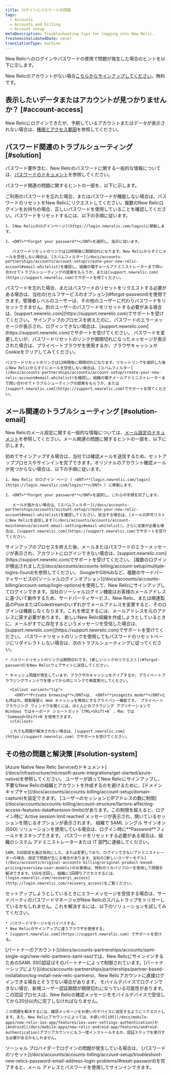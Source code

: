 ```yaml
---
title: ログインとパスワードの問題
tags:
  - Accounts
  - Accounts and billing
  - Account setup
metaDescription: Troubleshooting tips for logging into New Relic.
freshnessValidatedDate: never
translationType: machine
---
```



New Relicへのログインやパスワードの使用で問題が発生した場合のヒントを以下に示します。

New Relicのアカウントがない場合[こちらからサインアップしてください](https://newrelic.com/signup)。無料です。

## 表示したいデータまたはアカウントが見つかりませんか？ [#account-access]

New Relicにログインできたが、予期しているアカウントまたはデータが表示されない場合は、[権限とアクセス要因](/docs/accounts/accounts-billing/general-account-settings/factors-affecting-access-features-data#account-access)を参照してください。

## パスワード関連のトラブルシューティング [#solution]

パスワード要件含む、New Relicのパスワードに関する一般的な情報については、[パスワードのドキュメント](/docs/accounts/accounts/account-maintenance/change-passwords-user-preferences)を参照してください。

パスワード関連の問題に関するヒントの一部を、以下に示します。

<CollapserGroup>
  <Collapser id="forgot-password" title="パスワードを忘れた場合、またはパスワードが機能しない場合">
    ご利用のパスワードを忘れた場合、またはパスワードが機能しない場合は、パスワードのリセットをNew Relicにリクエストしてください。複数のNew Relicログインをお持ちの場合、正しいパスワードを使用していることを確認してください。パスワードをリセットするには、以下の手順に従います。

    1. [New Relicのログインページ](https://login.newrelic.com/login)に移動します。

    2. <DNT>**Forgot your password**</DNT>を選択し、指示に従います。

       パスワードリセットのリンクは12時間後に期限切れになります。New Relicからすぐにメールを受信しない場合は、[スパムフィルター](/docs/accounts-partnerships/accounts/account-setup/create-your-new-relic-account#email-whitelist)を確認し、組織の電子メールアドミニストレーターまで問い合わせてトラブルシューティングの提案をもらうか、または[support.newrelic.com](https://support.newrelic.com)でサポートを得てください。
  </Collapser>

  <Collapser id="reset-password" title="パスワードをリセットする">
    パスワードを忘れた場合、またはパスワードのリセットをリクエストする必要がある場合は、当社の[セルフサービスのオプション](#forgot-password)を使用できます。管理者レベルのユーザーは、その他のユーザーに代わりパスワードをリセットできません。別のユーザーのパスワードをリセットする必要がある場合は、[support.newrelic.com](https://support.newrelic.com)でサポートを受けてください。
  </Collapser>

  <Collapser id="account-login-errors" title="パスワードのエラーメッセージ">
    サインアップのプロセスを終えたのに、パスワードのエラーメッセージが表示され、ログインできない場合は、[support.newrelic.com](https://support.newrelic.com)でサポートを受けてください。
  </Collapser>

  <Collapser id="expired-password" title="期限切れになったパスワードのリセットリンク">
    パスワードを変更したいが、パスワードリセットのリンクが期限切れになったメッセージが表示された場合は、プライベートブラウザを使用するか、ブラウザキャッシュやCookieをクリアしてみてください。

    パスワードリセットのリンクは12時間後に期限切れになります。リセットリンクを選択した後にNew Relicからすぐにメールを受信しない場合は、[スパムフィルター](/docs/accounts-partnerships/accounts/account-setup/create-your-new-relic-account#email-whitelist)を確認し、組織の電子メールアドミニストレーターまで問い合わせてトラブルシューティングの提案をもらうか、または[support.newrelic.com](https://support.newrelic.com)でサポートを得てください。
  </Collapser>
</CollapserGroup>

## メール関連のトラブルシューティング [#solution-email]

New Relicのメール設定に関する一般的な情報については、[メール設定のドキュメント](/docs/accounts/accounts/account-maintenance/account-email-settings)を参照してください。メール関連の問題に関するヒントの一部を、以下に示します。

<CollapserGroup>
  <Collapser id="no-confirmation-email" title="新規アカウントの確認メールを受信しなかった場合">
    初めてサインアップする場合は、当社では確認メールを送信するため、セットアッププロセスやサインインを完了できます。オリジナルのアカウント確認メールが見つからない場合は、以下の手順に従います。

    1. New Relic のログイン ページ ( <DNT>**[login.newrelic.com/login](https://login.newrelic.com/login)**</DNT> ) に移動します。

    2. <DNT>**Forgot your password**</DNT>を選択し、これらの手順を完了します。

       メールが届かない場合は、[スパムフィルター](/docs/accounts-partnerships/accounts/account-setup/create-your-new-relic-account#email-whitelist)を確認してください。該当する場合は、[メールの許可リストにNew Relicを追加します](/docs/accounts/accounts/account-maintenance/account-email-settings#email-whitelist)。さらに支援が必要な場合は、[support.newrelic.com](https://support.newrelic.com)でサポートを受けてください。
  </Collapser>

  <Collapser id="forgot-email" title="メールアドレスが機能しない、またはその他のメールエラーメッセージ">
    サインアップのプロセスを終えた後、メールまたはパスワードのエラーメッセージが表示され、アカウントにログインできない場合は、[support.newrelic.com](https://support.newrelic.com)でサポートを受けてください。
  </Collapser>

  <Collapser id="verify-email" title="複数のログインが検出されました：メールを確認してください">
    [複数のログインが検出されました](/docs/accounts/accounts-billing/account-setup/multiple-logins-found)を参照してください。
  </Collapser>

  <Collapser id="social-login" title="ソーシャルログイン（Google、GitHub）メールの問題">
    GoogleやGitHubなど、複数のサードパーティサービスの[ソーシャルログインオプション](/docs/accounts/accounts-billing/account-setup/login-options)を使用して、New Relicにサインアップしてログインできます。当社のソーシャルログイン機能はお客様のメールアドレスに基づいて動作するため、サードパーティサービス、New Relic、または関連製品のPixieまたはCodestreamのいずれかでメールアドレスを変更すると、そのログインは機能しなくなります。これを修正するには、メールアドレスを元のアドレスに戻す必要があります。
  </Collapser>

  <Collapser id="account-exists" title="メールがすでに存在するというメッセージを受信した場合">
    新しいNew Relic組織を作成しようとしているときに、メールがすでに存在するというメッセージを受信した場合は、[support.newrelic.com](https://support.newrelic.com)でサポートを受けてください。
  </Collapser>

  <Collapser id="link-redirect" title="メールのリンクはパスワードのリセットページにリダイレクトしません">
    パスワードリセットのリンクを使用してもパスワードのリセットページにリダイレクトしない場合は、次のトラブルシューティングに従ってください。

    * パスワードリセットのリンクは期限切れです。[新しいリンクのリクエスト](#forgot-password)をNew Relicウェブサイトに送信してください。

    * キャッシュ問題が発生しています。ブラウザのキャッシュをクリアするか、プライベートブラウジングウィンドウを使ってから同じリンクで再度実行してください。

      <Callout variant="tip">
        <DNT>**Private browsing**</DNT>は、 <DNT>**incognito mode**</DNT>とも呼ばれ、閲覧履歴と Web キャッシュを無効にするプライバシー機能です。 プライベート ブラウジング ウィンドウを開くには、ほとんどのブラウジング アプリケーションで Windows ではキーボード ショートカット`CTRL+Shift+N` 、Mac では`Command+Shift+N`を使用できます。
      </Callout>

      これでも問題が解決されない場合は、[support.newrelic.com](https://support.newrelic.com) でサポートを受けてください。
  </Collapser>
</CollapserGroup>

## その他の問題と解決策 [#solution-system]

<CollapserGroup>
  <Collapser id="azure-login" title="Azure Native New Relic Serviceアカウントにログインできません">
    [Azure Native New Relic Serviceのドキュメント](/docs/infrastructure/microsoft-azure-integrations/get-started/azure-native)を参照してください。
  </Collapser>

  <Collapser id="domain-capture" title="組織のユーザーがサインアップしたときにユーザーをキャプチャしたい">
    ユーザーが誤ってNew Relicにサインアップし、不要なNew Relicの組織とアカウントを作成するのを避けるために、[ドメインキャプチャ](/docs/accounts/accounts-billing/account-setup/domain-capture)を設定できます。
  </Collapser>

  <Collapser id="active-session-limit" title="アクティブなセッション制限を超えました">
    [ユーザーのセッションとIPアドレスの数に制限](/docs/accounts/accounts-billing/account-structure/factors-affecting-access-features-data#session-limits)があります。この制限を超えると、ログイン時に`Active session limit reached`メッセージが表示され、開いているセッションを閉じるオプションが表示されます。
  </Collapser>

  <Collapser id="two-week-option" title="SAMLシングルサインオン（SSO）の問題によりログインできません">
    組織で SAML シングル サインオン (SSO) ソリューションを使用している場合は、ログイン時に<DNT>**Password**</DNT>フィールドをスキップできます。 パスワードをリセットする必要がある場合は、組織のシステム アドミニストレーターまたは IT 部門に連絡してください。

    SAML SSO設定を最近有効にした、または変更しており、ログインできないアドミニストレーターの場合、設定で問題が生じる場合があります。当社の[新しいユーザーモデル](/docs/accounts/original-accounts-billing/original-product-based-pricing/overview-user-models)のお客様は、特別のリカバリフローを使用して問題を解決できます。SSOを迂回し、組織に1回限りアクセスするには、[login.newrelic.com/recovery\_access](http://login.newrelic.com/recovery_access)をご覧ください。
  </Collapser>

  <Collapser id="failure-errors" title="システムエラーで、ログインが拒否されます">
    セットアップしようとしているときにエラーメッセージを受信する場合は、サードパーティのパスワードマネージャがNew Relicのスパムトラップをトリガーしているかもしれません。これを解決するには、以下のソリューションを試してみてください。

    * パスワードマネージャをバイパスする。
    * New Relicのサインアップに違うブラウザを使用する。
    * [support.newrelic.com](https://support.newrelic.com) でサポートを受ける。
  </Collapser>

  <Collapser id="partner-errors" title="New Relicパートナーのアカウントからログインできません">
    [パートナーのアカウント](/docs/accounts-partnerships/accounts/saml-single-sign/new-relic-partners-saml-sso)では、New RelicにサインインするためのSAML SSO認証はそのパートナーによって制御されています。[パートナーシップにより](/docs/accounts-partnerships/partnerships/partner-based-installation/log-install-new-relic-partners)、New Relicアカウントに直接ログインできる場合とそうでない場合があります。
  </Collapser>

  <Collapser id="mobile-errors" title="モバイルデバイスでログインできません">
    モバイルデバイスでログインできない場合、新規ユーザー認証期間が期限切れになっている可能性があります。この認証プロセスは、New Relicの確認メッセージをモバイルデバイスで受信してから20分以内に完了しなければなりません。

    この問題を解決するには、確認メッセージをお使いのデバイスに送信するようにリクエストします。また、New Relicアカウントによっては、お使いの[iOS](/docs/mobile-apps/new-relic-ios-app/features/ios-user-settings-authentication)か[Android](/docs/mobile-apps/new-relic-android-app/features/android-authentication)アプリアカウントにもう一度インストールするか、認証ステップを実行する必要があるかもしれません。
  </Collapser>

  <Collapser id="social-login-error" title="ソーシャルログインに失敗しました">
    ソーシャル プロバイダーでログインの問題が発生している場合は、 [パスワードのリセット](/docs/accounts/accounts-billing/account-setup/troubleshoot-new-relics-password-email-address-login-problems/#reset-password)を完了すると、メール アドレスとパスワードを使用してサインインできます。
  </Collapser>
</CollapserGroup>